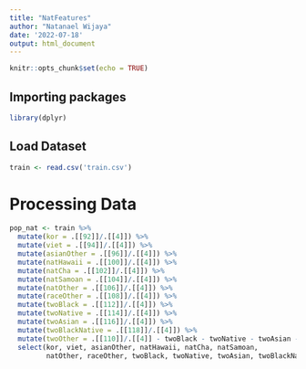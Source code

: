 ---
title: "NatFeatures"
author: "Natanael Wijaya"
date: '2022-07-18'
output: html_document
---

```{r setup, include=FALSE}
knitr::opts_chunk$set(echo = TRUE)
```

## Importing packages
```{r}
library(dplyr)
```

## Load Dataset

```{r}
train <- read.csv('train.csv')
```

# Processing Data

```{r}
pop_nat <- train %>%
  mutate(kor = .[[92]]/.[[4]]) %>%
  mutate(viet = .[[94]]/.[[4]]) %>%
  mutate(asianOther = .[[96]]/.[[4]]) %>%
  mutate(natHawaii = .[[100]]/.[[4]]) %>%
  mutate(natCha = .[[102]]/.[[4]]) %>%
  mutate(natSamoan = .[[104]]/.[[4]]) %>%
  mutate(natOther = .[[106]]/.[[4]]) %>%
  mutate(raceOther = .[[108]]/.[[4]]) %>%
  mutate(twoBlack = .[[112]]/.[[4]]) %>%
  mutate(twoNative = .[[114]]/.[[4]]) %>%
  mutate(twoAsian = .[[116]]/.[[4]]) %>%
  mutate(twoBlackNative = .[[118]]/.[[4]]) %>%
  mutate(twoOther = .[[110]]/.[[4]] - twoBlack - twoNative - twoAsian - twoBlackNative) %>% 
  select(kor, viet, asianOther, natHawaii, natCha, natSamoan,
         natOther, raceOther, twoBlack, twoNative, twoAsian, twoBlackNative, twoOther)
```
